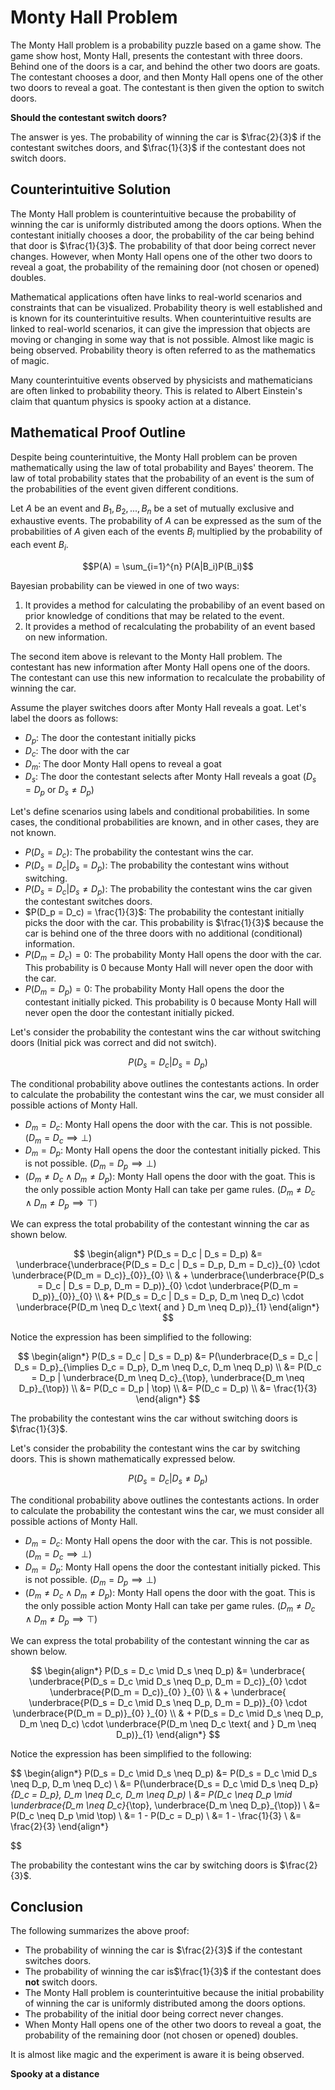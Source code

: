 # Monty Hall Problem

The Monty Hall problem is a probability puzzle based on a game show. The game show host, Monty Hall, presents the contestant with three doors. Behind one of the doors is a car, and behind the other two doors are goats. The contestant chooses a door, and then Monty Hall opens one of the other two doors to reveal a goat. The contestant is then given the option to switch doors. 

**Should the contestant switch doors?**

The answer is yes. The probability of winning the car is $\frac{2}{3}$ if the contestant switches doors, and $\frac{1}{3}$ if the contestant does not switch doors.

## Counterintuitive Solution

The Monty Hall problem is counterintuitive because the probability of winning the car is uniformly distributed among the doors options.  When the contestant initially chooses a door, the probability of the car being behind that door is $\frac{1}{3}$.  The probability of that door being correct never changes. However, when Monty Hall opens one of the other two doors to reveal a goat, the probability of the remaining door (not chosen or opened) doubles. 

Mathematical applications often have links to real-world scenarios and constraints that can be visualized.  Probability theory is well established and is known for its counterintuitive results.  When counterintuitive results are linked to real-world scenarios, it can give the impression that objects are moving or changing in some way that is not possible.  Almost like magic is being observed.  Probability theory is often referred to as the mathematics of magic. 

Many counterintuitive events observed by physicists and mathematicians are often linked to probability theory.  This is related to Albert Einstein's claim that quantum physics is spooky action at a distance.  

## Mathematical Proof Outline

Despite being counterintuitive, the Monty Hall problem can be proven mathematically using the law of total probability and Bayes' theorem.  The law of total probability states that the probability of an event is the sum of the probabilities of the event given different conditions.  

Let $A$ be an event and $B_1, B_2, ..., B_n$ be a set of mutually exclusive and exhaustive events.  The probability of $A$ can be expressed as the sum of the probabilities of $A$ given each of the events $B_i$ multiplied by the probability of each event $B_i$.

$$P(A) = \sum_{i=1}^{n} P(A|B_i)P(B_i)$$

Bayesian probability can be viewed in one of two ways:

1. It provides a method for calculating the probabiliby of an event based on prior knowledge of conditions that may be related to the event.  
2. It provides a method of recalculating the probability of an event based on new information.

The second item above is relevant to the Monty Hall problem.  The contestant has new information after Monty Hall opens one of the doors.  The contestant can use this new information to recalculate the probability of winning the car.

Assume the player switches doors after Monty Hall reveals a goat. Let's label the doors as follows:

- $D_p$: The door the contestant initially picks
- $D_c$: The door with the car
- $D_m$: The door Monty Hall opens to reveal a goat
- $D_s$: The door the contestant selects after Monty Hall reveals a goat ($D_s = D_p$ or $D_s \neq D_p$)

Let's define scenarios using labels and conditional probabilities.  In some cases, the conditional probabilities are known, and in other cases, they are not known.  

* $P(D_s = D_c)$: The probability the contestant wins the car.
* $P(D_s = D_c | D_s = D_p)$: The probability the contestant wins without switching.
* $P(D_s = D_c | D_s \neq D_p)$: The probability the contestant wins the car given the contestant switches doors.
* $P(D_p = D_c) = \frac{1}{3}$: The probability the contestant initially picks the door with the car. This probability is $\frac{1}{3}$ because the car is behind one of the three doors with no additional (conditional) information.
* $P(D_m = D_c) = 0$: The probability Monty Hall opens the door with the car.  This probability is 0 because Monty Hall will never open the door with the car.
* $P(D_m = D_p) = 0$: The probability Monty Hall opens the door the contestant initially picked.  This probability is 0 because Monty Hall will never open the door the contestant initially picked.


Let's consider the probability the contestant wins the car without switching doors (Initial pick was correct and did not switch).  

$$P(D_s = D_c | D_s = D_p)$$

The conditional probability above outlines the contestants actions.  In order to calculate the probability the contestant wins the car, we must consider all possible actions of Monty Hall.  

* $D_m = D_c$: Monty Hall opens the door with the car.  This is not possible. ($D_m = D_c \implies \bot$)
* $D_m = D_p$: Monty Hall opens the door the contestant initially picked.  This is not possible. ($D_m = D_p \implies \bot$)
* $(D_m \neq D_c \land D_m \neq D_p)$: Monty Hall opens the door with the goat.  This is the only possible action Monty Hall can take per game rules. ($D_m \neq D_c \land D_m \neq D_p \implies \top$)

We can express the total probability of the contestant winning the car as shown below.


$$
\begin{align*}
P(D_s = D_c | D_s = D_p) &= \underbrace{\underbrace{P(D_s = D_c | D_s = D_p, D_m = D_c)}_{0} \cdot \underbrace{P(D_m = D_c)}_{0}}_{0} \\
& + \underbrace{\underbrace{P(D_s = D_c | D_s = D_p, D_m = D_p)}_{0} \cdot \underbrace{P(D_m = D_p)}_{0}}_{0}  \\
&+ P(D_s = D_c | D_s = D_p, D_m \neq D_c) \cdot \underbrace{P(D_m \neq D_c \text{ and } D_m \neq D_p)}_{1} 
\end{align*}
$$

Notice the expression has been simplified to the following:

$$
\begin{align*}
P(D_s = D_c | D_s = D_p) &= P(\underbrace{D_s = D_c | D_s = D_p}_{\implies D_c = D_p}, D_m \neq D_c, D_m \neq D_p) \\
&= P(D_c = D_p | \underbrace{D_m \neq D_c}_{\top}, \underbrace{D_m \neq D_p}_{\top}) \\
&= P(D_c = D_p | \top) \\
&= P(D_c = D_p) \\
&= \frac{1}{3}
\end{align*}
$$

The probability the contestant wins the car without switching doors is $\frac{1}{3}$.

Let's consider the probability the contestant wins the car by switching doors.  This is shown mathematically expressed below. 

$$P(D_s = D_c | D_s \neq D_p)$$

The conditional probability above outlines the contestants actions.  In order to calculate the probability the contestant wins the car, we must consider all possible actions of Monty Hall.

* $D_m = D_c$: Monty Hall opens the door with the car.  This is not possible. ($D_m = D_c \implies \bot$)
* $D_m = D_p$: Monty Hall opens the door the contestant initially picked.  This is not possible. ($D_m = D_p \implies \bot$)
* $(D_m \neq D_c \land D_m \neq D_p)$: Monty Hall opens the door with the goat.  This is the only possible action Monty Hall can take per game rules. ($D_m \neq D_c \land D_m \neq D_p \implies \top$)

We can express the total probability of the contestant winning the car as shown below.



$$
\begin{align*}
P(D_s = D_c \mid D_s \neq D_p) &= 
\underbrace{
    \underbrace{P(D_s = D_c \mid D_s \neq D_p, D_m = D_c)}_{0} 
    \cdot 
    \underbrace{P(D_m = D_c)}_{0}
}_{0} \\
& + 
\underbrace{
    \underbrace{P(D_s = D_c \mid D_s \neq D_p, D_m = D_p)}_{0} 
    \cdot 
    \underbrace{P(D_m = D_p)}_{0}
}_{0} \\
& + 
P(D_s = D_c \mid D_s \neq D_p, D_m \neq D_c) 
\cdot 
\underbrace{P(D_m \neq D_c \text{ and } D_m \neq D_p)}_{1} 
\end{align*}
$$

Notice the expression has been simplified to the following:

$$
\begin{align*}
P(D_s = D_c \mid D_s \neq D_p) &= P(D_s = D_c \mid D_s \neq D_p, D_m \neq D_c) \\
&= P(\underbrace{D_s = D_c \mid D_s \neq D_p}_{D_c = D_p}, D_m \neq D_c, D_m \neq D_p) \\
&= P(D_c \neq D_p \mid \underbrace{D_m \neq D_c}_{\top}, \underbrace{D_m \neq D_p}_{\top}) \\
&= P(D_c \neq D_p \mid \top) \\
&= 1 - P(D_c = D_p) \\
&= 1 - \frac{1}{3} \\
&= \frac{2}{3}
\end{align*}

$$

The probability the contestant wins the car by switching doors is $\frac{2}{3}$.

## Conclusion

The following summarizes the above proof:

* The probability of winning the car is $\frac{2}{3}$ if the contestant switches doors.
* The probability of winning the car is$\frac{1}{3}$ if the contestant does **not** switch doors.  
* The Monty Hall problem is counterintuitive because the initial probability of winning the car is uniformly distributed among the doors options.  
* The probability of the initial door being correct never changes. 
* When Monty Hall opens one of the other two doors to reveal a goat, the probability of the remaining door (not chosen or opened) doubles.  

It is almost like magic and the experiment is aware it is being observed.  

**Spooky at a distance**





